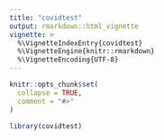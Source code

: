 ```yaml
---
title: "covidtest"
output: rmarkdown::html_vignette
vignette: >
  %\VignetteIndexEntry{covidtest}
  %\VignetteEngine{knitr::rmarkdown}
  %\VignetteEncoding{UTF-8}
---
```


```r
knitr::opts_chunk$set(
  collapse = TRUE,
  comment = "#>"
)
```

```r
library(covidtest)
```
